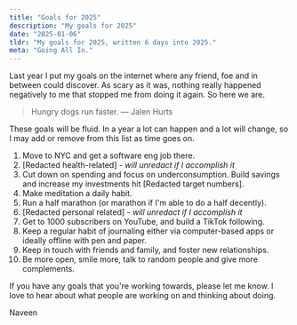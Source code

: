 ```yaml
---
title: "Goals for 2025"
description: "My goals for 2025"
date: "2025-01-06"
tldr: "My goals for 2025, written 6 days into 2025."
meta: "Going All In."
---
```


Last year I put my goals on the internet where any friend, foe and in between could discover. As scary as it was, nothing really happened negatively to me that stopped me from doing it again. So here we are.

> Hungry dogs run faster.
> — Jalen Hurts

These goals will be fluid. In a year a lot can happen and a lot will change, so I may add or remove from this list as time goes on.

1. Move to NYC and get a software eng job there.
2. [Redacted health-related] - _will unredact if I accomplish it_
3. Cut down on spending and focus on underconsumption. Build savings and increase my investments hit [Redacted target numbers].
4. Make meditation a daily habit.
5. Run a half marathon (or marathon if I'm able to do a half decently).
6. [Redacted personal related] - _will unredact if I accomplish it_
7. Get to 1000 subscribers on YouTube, and build a TikTok following.
8. Keep a regular habit of journaling either via computer-based apps or ideally offline with pen and paper.
9. Keep in touch with friends and family, and foster new relationships.
10. Be more open, smile more, talk to random people and give more complements.

If you have any goals that you're working towards, please let me know. I love to hear about what people are working on and thinking about doing.

Naveen

